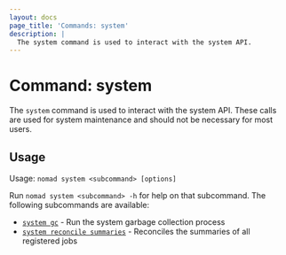```yaml
---
layout: docs
page_title: 'Commands: system'
description: |
  The system command is used to interact with the system API.
---
```


# Command: system

The `system` command is used to interact with the system API. These calls are
used for system maintenance and should not be necessary for most users.

## Usage

Usage: `nomad system <subcommand> [options]`

Run `nomad system <subcommand> -h` for help on that subcommand. The following
subcommands are available:

- [`system gc`][gc] - Run the system garbage collection process
- [`system reconcile summaries`][reconcile-summaries] - Reconciles the summaries of all registered jobs

[gc]: /docs/commands/system/gc "Run the system garbage collection process"

[reconcile-summaries]: /docs/commands/system/reconcile-summaries "Reconciles the summaries of all registered jobs"
